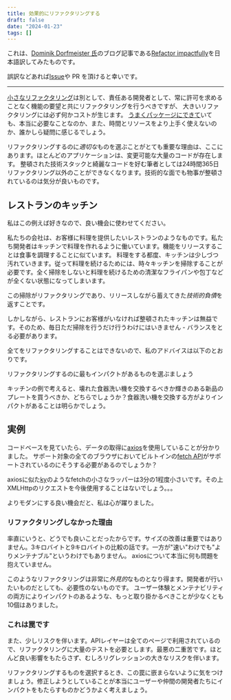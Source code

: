 ```yaml
---
title: 効果的にリファクタリングする
draft: false
date: "2024-01-23"
tags: []
---
```


これは、[Dominik Dorfmeister 氏](https://tkdodo.eu/)のブログ記事である[Refactor impactfully](https://tkdodo.eu/blog/refactor-impactfully)を日本語訳してみたものです。

誤訳などあれば[Issue](https://github.com/makotot/makotot.dev/issues/new)や PR を頂けると幸いです。

---

[小さなリファクタリング](https://tkdodo.eu/blog/always-provide-customer-value#the-small-ones)は別として、責任ある開発者として、常に許可を求めることなく機能の要望と共にリファクタリングを行うべきですが、
大きいリファクタリングには必ず何かコストが生じます。
[うまくパッケージにできて](https://tkdodo.eu/blog/always-provide-customer-value#the-right-package)いても、本当に必要なことなのか、また、時間とリソースをより上手く使えないのか、誰かしら疑問に感じるでしょう。

リファクタリングするのに*適切な*ものを選ぶことがとても重要な理由は、ここにあります。ほとんどのアプリケーションは、変更可能な大量のコードが存在します。
整頓された技術スタックと綺麗なコードを好む筆者としては24時間365日リファクタリング以外のことができなくなります。技術的な面でも物事が整頓されているのは気分が良いものです。

## レストランのキッチン

私はこの例えば好きなので、良い機会に使わせてください。

私たちの会社は、お客様に料理を提供したいレストランのようなものです。私たち開発者はキッチンで料理を作れるように働いています。機能をリリースすることは食事を調理することに似ています。
料理をする都度、キッチンは少しづつ汚れていきます。従って料理を続けるためには、時々キッチンを掃除することが必要です。全く掃除をしないと料理を続けるための清潔なフライパンや包丁などが全くない状態になってしまいます。

この掃除がリファクタリングであり、リリースしながら蓄えてきた*技術的負債*を返すことです。

しかしながら、レストランにお客様がいなければ整頓されたキッチンは無益です。そのため、毎日ただ掃除を行うだけ行うわけにはいきません - バランスをとる必要があります。

全てをリファクタリングすることはできないので、私のアドバイスは以下のとおりです。

<div className="border border-solid border-white p-2 text-center font-bold">
  リファクタリングするのに最もインパクトがあるものを選ぶましょう
</div>

キッチンの例で考えると、壊れた食器洗い機を交換するべきか輝きのある新品のプレートを買うべきか、どちらでしょうか？食器洗い機を交換する方がよりインパクトがあることは明らかでしょう。

## 実例

コードベースを見ていたら、データの取得に[axios](https://github.com/axios/axios)を使用していることが分かりました。
サポート対象の全てのブラウザにおいてビルトインの[fetch API](https://developer.mozilla.org/en-US/docs/Web/API/Fetch_API)がサポートされているのにそうする必要があるのでしょうか？

axiosに似た[ky](https://github.com/sindresorhus/ky)のようなfetchの小さなラッパーは3分の1程度小さいです。その上XMLHttpのリクエストを今後使用することはないでしょう。。。

よりモダンにする良い機会だと、私は心が躍りました。

### リファクタリングしなかった理由

率直にいうと、どうでも良いことだったからです。サイズの改善は重要ではありません。3キロバイトと9キロバイトの比較の話です。一方が"速い"わけでも"よりメンテナブル"というわけでもありません。
axiosについて本当に何も問題を抱えていません。

このようなリファクタリングは非常に*外見的*なものとなり得ます。開発者が行いたいものだとしても、必要性のないものです。
ユーザー体験とメンテナビリティの両方によりインパクトのあるような、もっと取り掛かるべきことが少なくとも10個はありました。

### これは罠です

また、少しリスクを伴います。APIレイヤーは全てのページで利用されているので、リファクタリングに大量のテストを必要とします。最悪の二重苦です。ほとんど良い影響をもたらさず、むしろリグレッションの大きなリスクを伴います。

リファクタリングするものを選択するとき、この罠に嵌まらないように気をつけましょう。修正しようとしていることが本当にユーザーや仲間の開発者たちにインパクトをもたらすものかどうかよく考えましょう。
